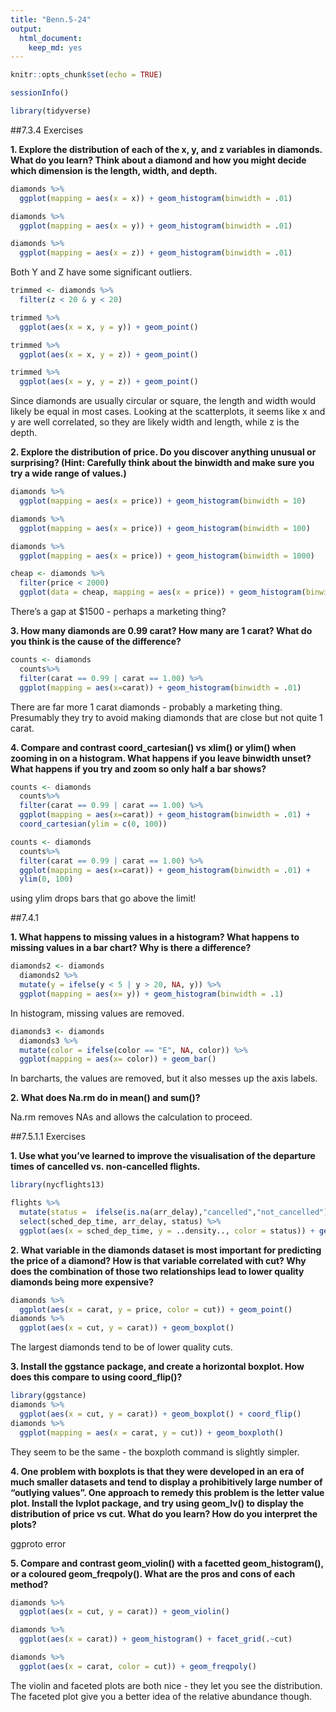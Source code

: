 ```yaml
---
title: "Benn.5-24"
output: 
  html_document: 
    keep_md: yes
---
```


```r
knitr::opts_chunk$set(echo = TRUE)
```


```r
sessionInfo()
```

```r
library(tidyverse)
```


##7.3.4 Exercises  

**1. Explore the distribution of each of the x, y, and z variables in diamonds. What do you learn? Think about a diamond and how you might decide which dimension is the length, width, and depth.**

```r
diamonds %>% 
  ggplot(mapping = aes(x = x)) + geom_histogram(binwidth = .01)
```
```r
diamonds %>% 
  ggplot(mapping = aes(x = y)) + geom_histogram(binwidth = .01)
```
```r
diamonds %>% 
  ggplot(mapping = aes(x = z)) + geom_histogram(binwidth = .01)
```  

Both Y and Z have some significant outliers.

```r
trimmed <- diamonds %>% 
  filter(z < 20 & y < 20)
```


```r
trimmed %>% 
  ggplot(aes(x = x, y = y)) + geom_point()
```
```r
trimmed %>% 
  ggplot(aes(x = x, y = z)) + geom_point()
```
```r
trimmed %>% 
  ggplot(aes(x = y, y = z)) + geom_point()
```  

Since diamonds are usually circular or square, the length and width would likely be equal in most cases. Looking at the scatterplots, it seems like x and y are well correlated, so they are likely width and length, while z is the depth.  

**2. Explore the distribution of price. Do you discover anything unusual or surprising? (Hint: Carefully think about the binwidth and make sure you try a wide range of values.)**

```r
diamonds %>% 
  ggplot(mapping = aes(x = price)) + geom_histogram(binwidth = 10)
```
```r
diamonds %>% 
  ggplot(mapping = aes(x = price)) + geom_histogram(binwidth = 100)
```
```r
diamonds %>% 
  ggplot(mapping = aes(x = price)) + geom_histogram(binwidth = 1000)
```
```r
cheap <- diamonds %>% 
  filter(price < 2000)
  ggplot(data = cheap, mapping = aes(x = price)) + geom_histogram(binwidth = 10)
```  
There's a gap at $1500 - perhaps a marketing thing?

**3. How many diamonds are 0.99 carat? How many are 1 carat? What do you think is the cause of the difference?**

```r
counts <- diamonds 
  counts%>% 
  filter(carat == 0.99 | carat == 1.00) %>% 
  ggplot(mapping = aes(x=carat)) + geom_histogram(binwidth = .01)
```  

There are far more 1 carat diamonds - probably a marketing thing. Presumably they try to avoid making diamonds that are close but not quite 1 carat.

**4. Compare and contrast coord_cartesian() vs xlim() or ylim() when zooming in on a histogram. What happens if you leave binwidth unset? What happens if you try and zoom so only half a bar shows?**

```r
counts <- diamonds 
  counts%>% 
  filter(carat == 0.99 | carat == 1.00) %>% 
  ggplot(mapping = aes(x=carat)) + geom_histogram(binwidth = .01) +
  coord_cartesian(ylim = c(0, 100))
```  
```r
counts <- diamonds 
  counts%>% 
  filter(carat == 0.99 | carat == 1.00) %>% 
  ggplot(mapping = aes(x=carat)) + geom_histogram(binwidth = .01) +
  ylim(0, 100)
```  

using ylim drops bars that go above the limit!

##7.4.1

**1. What happens to missing values in a histogram? What happens to missing values in a bar chart? Why is there a difference?**

```r
diamonds2 <- diamonds
  diamonds2 %>% 
  mutate(y = ifelse(y < 5 | y > 20, NA, y)) %>% 
  ggplot(mapping = aes(x= y)) + geom_histogram(binwidth = .1)
```  

In histogram, missing values are removed.
```r
diamonds3 <- diamonds
  diamonds3 %>% 
  mutate(color = ifelse(color == "E", NA, color)) %>% 
  ggplot(mapping = aes(x= color)) + geom_bar()
``` 

In barcharts, the values are removed, but it also messes up the axis labels.

**2. What does Na.rm do in mean() and sum()?**  

Na.rm removes NAs and allows the calculation to proceed.

##7.5.1.1 Exercises  

**1. Use what you’ve learned to improve the visualisation of the departure times of cancelled vs. non-cancelled flights.**

```r
library(nycflights13)
```
```r
flights %>% 
  mutate(status =  ifelse(is.na(arr_delay),"cancelled","not_cancelled")) %>% 
  select(sched_dep_time, arr_delay, status) %>% 
  ggplot(aes(x = sched_dep_time, y = ..density.., color = status)) + geom_freqpoly()
```

**2. What variable in the diamonds dataset is most important for predicting the price of a diamond? How is that variable correlated with cut? Why does the combination of those two relationships lead to lower quality diamonds being more expensive?**

```r
diamonds %>%
  ggplot(aes(x = carat, y = price, color = cut)) + geom_point()
diamonds %>% 
  ggplot(aes(x = cut, y = carat)) + geom_boxplot()

```  

The largest diamonds tend to be of lower quality cuts.

**3. Install the ggstance package, and create a horizontal boxplot. How does this compare to using coord_flip()?**

```r
library(ggstance)
diamonds %>% 
  ggplot(aes(x = cut, y = carat)) + geom_boxplot() + coord_flip()
diamonds %>% 
  ggplot(mapping = aes(x = carat, y = cut)) + geom_boxploth()
```  

They seem to be the same - the boxploth command is slightly simpler.

**4. One problem with boxplots is that they were developed in an era of much smaller datasets and tend to display a prohibitively large number of “outlying values”. One approach to remedy this problem is the letter value plot. Install the lvplot package, and try using geom_lv() to display the distribution of price vs cut. What do you learn? How do you interpret the plots?**

ggproto error

**5. Compare and contrast geom_violin() with a facetted geom_histogram(), or a coloured geom_freqpoly(). What are the pros and cons of each method?**

```r
diamonds %>% 
  ggplot(aes(x = cut, y = carat)) + geom_violin()
```

```r
diamonds %>%
  ggplot(aes(x = carat)) + geom_histogram() + facet_grid(.~cut)
```

```r
diamonds %>%
  ggplot(aes(x = carat, color = cut)) + geom_freqpoly()
```

The violin and faceted plots are both nice - they let you see the distribution. The faceted plot give you a better idea of the relative abundance though.






